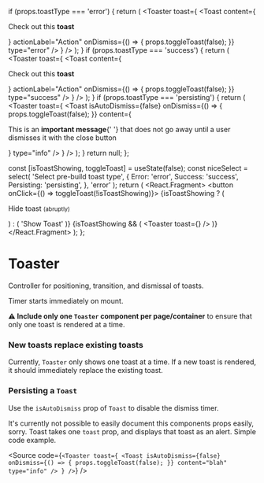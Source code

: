 


  if (props.toastType === 'error') {
    return (
      <Toaster
        toast={
          <Toast
            content={
              <p>
                Check out this <strong className="color--heading">toast</strong>
              </p>
            }
            actionLabel="Action"
            onDismiss={() => {
              props.toggleToast(false);
            }}
            type="error"
          />
        }
      />
    );
  }
  if (props.toastType === 'success') {
    return (
      <Toaster
        toast={
          <Toast
            content={
              <p>
                Check out this <strong className="color--heading">toast</strong>
              </p>
            }
            actionLabel="Action"
            onDismiss={() => {
              props.toggleToast(false);
            }}
            type="success"
          />
        }
      />
    );
  }
  if (props.toastType === 'persisting') {
    return (
      <Toaster
        toast={
          <Toast
            isAutoDismiss={false}
            onDismiss={() => {
              props.toggleToast(false);
            }}
            content={
              <p>
                This is an <strong className="color--heading">important message</strong>{' '}
                that does not go away until a user dismisses it with the close button
              </p>
            }
            type="info"
          />
        }
      />
    );
  }
  return null;
};

  const [isToastShowing, toggleToast] = useState(false);
  const niceSelect = select(
    'Select pre-build toast type',
    {
      Error: 'error',
      Success: 'success',
      Persisting: 'persisting',
    },
    'error'
  );
  return (
    <React.Fragment>
      <button onClick={() => toggleToast(!isToastShowing)}>
        {isToastShowing ? (
          <p>
            Hide toast <small>(abruptly)</small>
          </p>
        ) : (
          'Show Toast'
        )}
      </button>
      {isToastShowing && (
        <Toaster
          toast={<ReusableToaster toggleToast={toggleToast} toastType={niceSelect} />}
        />
      )}
    </React.Fragment>
  );
};

<Meta title="Interactive|Toaster" decorators={[withKnobs]} component={Toaster} />

# Toaster

Controller for positioning, transition, and dismissal of toasts.

<Story name="Knobs">
  <ToasterStory />
</Story>


Timer starts immediately on mount.

**⚠️ Include only one `Toaster` component per page/container** to ensure that only one toast is rendered at a time.

### New toasts replace existing toasts
Currently, `Toaster` only shows one toast at a time. If a new toast is rendered, it should immediately replace the existing toast.

### Persisting a `Toast`
Use the `isAutoDismiss` prop of `Toast` to disable the dismiss timer.

It's currently not possible to easily document this components props easily, sorry. Toast takes one `toast` prop,
and displays that toast as an alert. Simple code example.

<Source
  code={`
    <Toaster
      toast={
        <Toast
          isAutoDismiss={false}
          onDismiss={() => {
            props.toggleToast(false);
          }}
          content="blah"
          type="info"
        />
      }
    />
  `} 
/>
